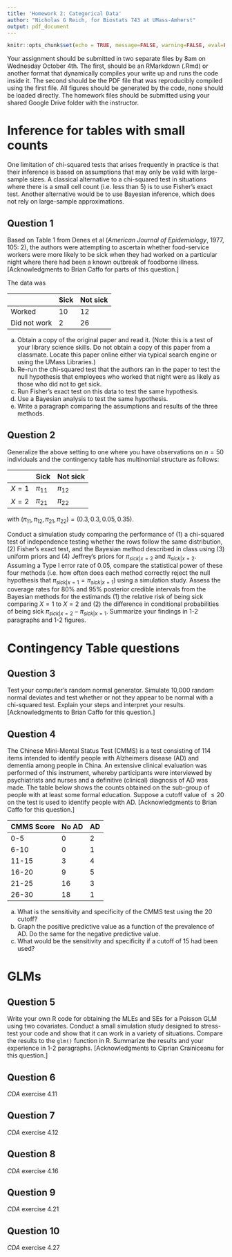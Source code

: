 ```yaml
---
title: 'Homework 2: Categorical Data'
author: "Nicholas G Reich, for Biostats 743 at UMass-Amherst"
output: pdf_document
---
```


```r
knitr::opts_chunk$set(echo = TRUE, message=FALSE, warning=FALSE, eval=FALSE)
```

Your assignment should be submitted in two separate files by 8am on Wednesday October 4th. The first, should be an RMarkdown (.Rmd) or another format that dynamically compiles your write up and runs the code inside it. The second should be the PDF file that was reproducibly compiled using the first file. All figures should be generated by the code, none should be loaded directly. The homework files should be submitted using your shared Google Drive folder with the instructor. 


# Inference for tables with small counts

One limitation of chi-squared tests that arises frequently in practice is that their inference is based on assumptions that may only be valid with large-sample sizes. A classical alternative to a chi-squared test in situations where there is a small cell count (i.e. less than 5) is to use Fisher's exact test. Another alternative would be to use Bayesian inference, which does not rely on large-sample approximations.

## Question 1
Based on Table 1 from Denes et al (_American Journal of Epidemiology_, 1977, 105: 2), the authors were attempting to ascertain whether food-service workers were more likely to be sick when they had worked on a particular night where there had been a known outbreak of foodborne illness. [Acknowledgments to Brian Caffo for parts of this question.]

The data was

  &nbsp;    | Sick    | Not sick 
------------ | ------- | ------------
Worked       | 10      | 12
Did not work | 2       | 26

(a) Obtain a copy of the original paper and read it. (Note: this is a test of your library science skills. Do not obtain a copy of this paper from a classmate. Locate this paper online either via typical search engine or using the UMass Libraries.)
(b) Re-run the chi-squared test that the authors ran in the paper to test the null hypothesis that employees who worked that night were as likely as those who did not to get sick.
(c) Run Fisher's exact test on this data to test the same hypothesis.
(d) Use a Bayesian analysis to test the same hypothesis.
(e) Write a paragraph comparing the assumptions and results of the three methods.

## Question 2
Generalize the above setting to one where you have observations on $n=50$ individuals and the contingency table has multinomial structure as follows:

   &nbsp;          | Sick    | Not sick 
------------ | -------- | ------------
$X = 1$      | $\pi_{11}$| $\pi_{12}$
$X = 2$      | $\pi_{21}$| $\pi_{22}$

with $(\pi_{11}, \pi_{12}, \pi_{21}, \pi_{22}) = (0.3, 0.3, 0.05, 0.35)$. 

Conduct a simulation study comparing the performance of (1) a chi-squared test of independence testing whether the rows follow the same distribution, (2) Fisher's exact test, and the Bayesian method described in class using (3) uniform priors and (4) Jeffrey's priors for $\pi_{sick|x=2}$ and $\pi_{sick|x=2}$. Assuming a Type I error rate of 0.05, compare the statistical power of these four methods (i.e. how often does each method correctly reject the null hypothesis that $\pi_{sick|x=1}=\pi_{sick|x=1}$) using a simulation study. Assess the coverage rates for 80% and 95% posterior credible intervals from the Bayesian methods for the estimands (1) the relative risk of being sick comparing $X=1$ to $X=2$ and (2) the difference in conditional probabilities of being sick $\pi_{sick|x=2}-\pi_{sick|x=1}$. Summarize your findings in 1-2 paragraphs and 1-2 figures. 

# Contingency Table questions

## Question 3

Test your computer's random normal generator. Simulate 10,000 random normal deviates and test whether or not they appear to be normal with a chi-squared test. Explain your steps and interpret your results. [Acknowledgments to Brian Caffo for this question.]

## Question 4

The Chinese Mini-Mental Status Test (CMMS) is a test consisting of 114 items intended to identify people with Alzheimers disease (AD) and dementia among people in China. An extensive clinical evaluation was performed of this instrument, whereby participants were interviewed by psychiatrists and nurses and a definitive (clinical) diagnosis of AD was made. The table below shows the counts obtained on the sub-group of people with at least some formal education. Suppose a cutoff value of $\leq 20$ on the test is used to identify people with AD. [Acknowledgments to Brian Caffo for this question.]

 CMMS Score  | No AD   | AD 
------------ | ------- | ------------
0-5          | 0       | 2
6-10         | 0       | 1
11-15        | 3       | 4
16-20        | 9       | 5
21-25        | 16       | 3
26-30        | 18       | 1

(a) What is the sensitivity and specificity of the CMMS test using the 20 cutoff?
(b) Graph the positive predictive value as a function of the prevalence of AD. Do the same for the negative predictive value.
(c) What would be the sensitivity and specificity if a cutoff of 15 had been used?



# GLMs

## Question 5

Write your own R code for obtaining the MLEs and SEs for a Poisson GLM using two covariates. Conduct a small simulation study designed to stress-test your code and show that it can work in a variety of situations. Compare the results to the `glm()` function in R. Summarize the results and your experience in 1-2 paragraphs. [Acknowledgments to Ciprian Crainiceanu for this question.]


## Question 6

_CDA_ exercise 4.11


## Question 7

_CDA_ exercise 4.12

## Question 8

_CDA_ exercise 4.16

## Question 9

_CDA_ exercise 4.21

## Question 10

_CDA_ exercise 4.27

<!--    - Bayesian example, BDA3 p 37
    - chisq GOF test on draws from some distribution
    - derivation of chi-sq being equivalent to square of test of proportions test stat
    - 652 HW3, problem 6: likelihood interval comparison to 
    - Poisson GOF test
    - Bayesian multinomial example
    -->